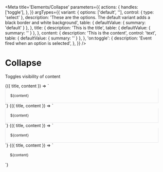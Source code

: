 
<Meta
  title='Elements/Collapse'
  parameters={{
    actions: {
      handles: ['toggle'],
    },
  }}
  argTypes={{
    variant: {
      options: ['default', ''],
      control: { type: 'select' },
      description:
        'These are the options. The default variant adds a black border and white background',
      table: { defaultValue: { summary: 'default' } },
    },
    title: {
      description: 'This is the title',
      table: { defaultValue: { summary: '' } },
    },
    content: {
      description: 'This is the content',
      control: 'text',
      table: { defaultValue: { summary: '' } },
    },
    'on:toggle': {
      description: 'Event fired when an option is selected',
    },
  }}
/>

# Collapse

Toggles visibility of content

<Canvas>
  <Story
    name='Collapse'
    args={{
      title: 'Motor 1',
      content:
        'Motor one was concieved and executed at Bell Labs in 1972 under the guidance of lead director Dennis Richie and Superviser Wallace Breen.',
    }}
  >
    {({ title, content }) => `
      <v-collapse
        title='${title}'
      >
        <div style='font-size: 12px; padding: 1rem; border: 1px solid #e4e4e6; border-top: none;'>${content}</div>
      </v-collapse>
    `}
  </Story>
</Canvas>

<Canvas>
  <Story
    name='Header slot'
    args={{
      title: 'Motor 1',
      content:
        'Motor one was concieved and executed at Bell Labs in 1972 under the guidance of lead director Dennis Richie and Superviser Wallace Breen.',
    }}
  >
    {({ title, content }) => `
      <v-collapse
        title='${title}'
      >
        <v-badge slot='header' label='Inactive'></v-badge>
        <div style='font-size: 12px; padding: 1rem; border: 1px solid #e4e4e6; border-top: none;'>${content}</div>
      </v-collapse>
    `}
  </Story>
</Canvas>

<Canvas>
  <Story
    name='Title slot'
    args={{
      title: 'Motor 1',
      content:
        'Motor one was concieved and executed at Bell Labs in 1972 under the guidance of lead director Dennis Richie and Superviser Wallace Breen.',
    }}
  >
    {({ title, content }) => `
      <v-collapse
        title='${title}'
      >
        <v-breadcrumbs slot='title' crumbs='Robot,Motor'></v-breadcrumbs>
        <v-badge slot='header' label='Inactive'></v-badge>
        <div style='font-size: 12px; padding: 1rem; border: 1px solid #e4e4e6; border-top: none;'>${content}</div>
      </v-collapse>
    `}
  </Story>
</Canvas>

<Canvas>
  <Story
    name='No Background and No Border'
    args={{
      title: 'Motor 1',
      content:
        'Motor one was concieved and executed at Bell Labs in 1972 under the guidance of lead director Dennis Richie and Superviser Wallace Breen.',
    }}
  >
    {({ title, content }) => `
      <v-collapse
        title='${title}'
        variant=''
      >
        <v-breadcrumbs slot='title' crumbs='Robot,Motor'></v-breadcrumbs>
        <v-badge slot='header' label='Inactive'></v-badge>
        <div style='font-size: 12px; padding: 1rem'>${content}</div>
      </v-collapse>
    `}
  </Story>
</Canvas>
